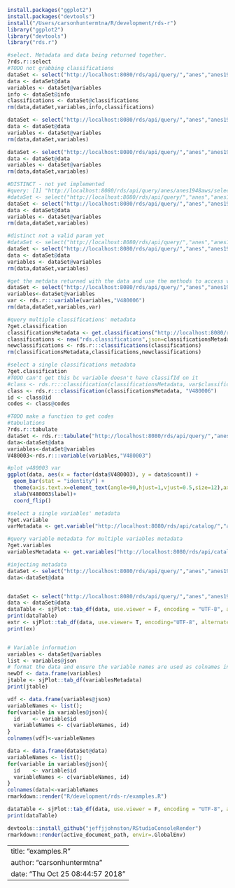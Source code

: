 
```r
install.packages("ggplot2")
install.packages("devtools")
install("/Users/carsonhuntermtna/R/development/rds-r")
library("ggplot2")
library("devtools")
library("rds.r")

#select. Metadata and data being returned together. 
?rds.r::select
#TODO not grabbing classifications
dataSet <- select("http://localhost:8080/rds/api/query/","anes","anes1948aws")
data <- dataSet@data
variables <- dataSet@variables
info <- dataSet@info
classifications <- dataSet@classifications
rm(data,dataSet,variables,info,classifications)

dataSet <- select("http://localhost:8080/rds/api/query/","anes","anes1948aws",autoPage=FALSE)
data <- dataSet@data
variables <- dataSet@variables
rm(data,dataSet,variables)

dataSet <- select("http://localhost:8080/rds/api/query/","anes","anes1948aws",inject=TRUE)
data <- dataSet@data
variables <- dataSet@variables
rm(data,dataSet,variables)

#DISTINCT - not yet implemented
#query: [1] "http://localhost:8080/rds/api/query/anes/anes1948aws/select?metadata=true&cols=$truman&where=V480003=1&orderby=V480045%2cV480047%20DESC&distinct"
#dataSet <- select("http://localhost:8080/rds/api/query/","anes","anes1948aws",cols="$truman",where="V480003=1",orderby="V480045,V480047 DESC",distinct=TRUE)
dataSet <- select("http://localhost:8080/rds/api/query/","anes","anes1948aws",cols="$respondent",where="V480003=1",orderby="V480045,V480047 DESC", distinct=TRUE)
data <- dataSet@data
variables <- dataSet@variables
rm(data,dataSet,variables)

#distinct not a valid param yet
#dataSet <- select("http://localhost:8080/rds/api/query/","anes","anes1948aws",cols="$respondent",where="V480003=1",orderby="V480045,V480047 DESC",distinct=TRUE,inject=TRUE)
dataSet <- select("http://localhost:8080/rds/api/query/","anes","anes1948aws",cols="$respondent",where="V480003=1",orderby="V480045,V480047 DESC",distinct=FALSE,inject=FALSE)
data <- dataSet@data
variables <- dataSet@variables
rm(data,dataSet,variables)

#get the metdata returned with the data and use the methods to access var and class metadata
dataSet <- select("http://localhost:8080/rds/api/query/","anes","anes1948aws",cols="$respondent",where="V480003=1",orderby="V480045,V480047 DESC",distinct=FALSE,inject=FALSE)
variables<-dataSet@variables
var <- rds.r:::variable(variables,"V480006")
rm(data,dataSet,variables,var)

#query multiple classifications' metadata
?get.classification
classificationsMetadata <- get.classifications("http://localhost:8080/rds/api/catalog/","anes","anes1948aws")
classifications <- new("rds.classifications",json=classificationsMetadata)
newclassifications <- rds.r:::classifications(classifications)
rm(classificationsMetadata,classifications,newclassifications)

#select a single classifications metadata
?get.classification
#TODO can't get this bc variable doesn't have classifId on it
#class <- rds.r:::classification(classificationsMetadata, var$classificationId)
class <- rds.r:::classification(classificationsMetadata, "V480006")
id <- class@id
codes <- class@codes

#TODO make a function to get codes
#tabulations
?rds.r::tabulate
dataSet <- rds.r::tabulate("http://localhost:8080/rds/api/query/","anes","anes1948aws",dimensions="V480003", inject=TRUE)
data<-dataSet@data
variables<-dataSet@variables
V480003<-rds.r:::variable(variables,"V480003")

#plot v480003 var
ggplot(data, aes(x = factor(data$V480003), y = data$count)) +
  geom_bar(stat = "identity") +
  theme(axis.text.x=element_text(angle=90,hjust=1,vjust=0.5,size=12),axis.text.y=element_text(size=12),legend.position="top")+
  xlab(V480003$label)+
  coord_flip()

#select a single variables' metadata
?get.variable
varMetadata <- get.variable("http://localhost:8080/rds/api/catalog/","anes","anes1948aws",var.id="V480003")

#query variable metadata for multiple variables metadata
?get.variables
variablesMetadata <- get.variables("http://localhost:8080/rds/api/catalog/","anes","anes1948aws",cols="$respondent")

#injecting metadata
dataSet <- select("http://localhost:8080/rds/api/query/","anes","anes1948aws",inject=TRUE)
data<-dataSet@data


dataSet <- select("http://localhost:8080/rds/api/query/","anes","anes1948aws",autoPage=FALSE)
data <- dataSet@data
dataTable <- sjPlot::tab_df(data, use.viewer = F, encoding = "UTF-8", alternate.rows=TRUE, show.rownames=FALSE)$knitr
print(dataTable)
extr <- sjPlot::tab_df(data, use.viewer= T, encoding="UTF-8", alternate.rows = TRUE, show.rownames = FALSE)$knitr
print(ex)


# Variable information
variables <- dataSet@variables
list <- variables@json
# format the data and ensure the variable names are used as colnames in the data.frame 
newDf <- data.frame(variables)
jtable <- sjPlot::tab_df(variablesMetadata)
print(jtable)

vdf <- data.frame(variables@json)
variableNames <- list();
for(variable in variables@json){
  id    <- variable$id
  variableNames <- c(variableNames, id)
}
colnames(vdf)<-variableNames

data <- data.frame(dataSet@data)
variableNames <- list();
for(variable in variables@json){
  id    <- variable$id
  variableNames <- c(variableNames, id)
}
colnames(data)<-variableNames
rmarkdown::render("R/development/rds-r/examples.R")

dataTable <- sjPlot::tab_df(data, use.viewer = F, encoding = "UTF-8", alternate.rows=TRUE, show.rownames=FALSE)
print(dataTable)

devtools::install_github("jeffjjohnston/RStudioConsoleRender")
rmarkdown::render(active_document_path, envir=.GlobalEnv)
```


---
title: "examples.R"
author: "carsonhuntermtna"
date: "Thu Oct 25 08:44:57 2018"
---
